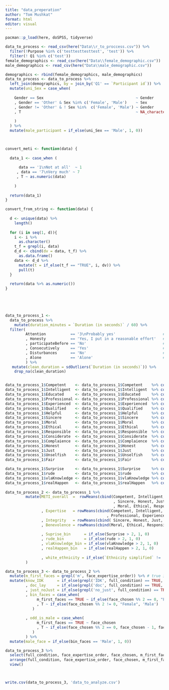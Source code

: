 ```yaml
---
title: "data_preperation"
author: "Tom Mushkat"
format: html
editor: visual
---
```




```r

pacman::p_load(here, doSPSS, tidyverse)

data_to_process <- read_csv(here("Data\\r_to_proccess.csv")) %>% 
  filter(!Purpose %in% c('testtesttesttest', 'test')) %>% 
  filter(! Q1 %in% c('test'))
female_demographics <- read_csv(here("Data\\female_demographic.csv"))
male_demographics <- read_csv(here("Data\\male_demographic.csv"))

demographics <- rbind(female_demographics, male_demographics)
data_to_process <- data_to_process %>% 
  left_join(demographics, by = join_by('Q1' == `Participant id`)) %>% 
  mutate(uni_Sex = case_when(
    
    Gender == Sex                                         ~ Gender
    , Gender == 'Other' & Sex %in% c('Female', 'Male')    ~ Sex
    , Gender != 'Other' & ! Sex %in%  c('Female', 'Male') ~ Gender
    , T                                                   ~ NA_character_
    
    )
  ) %>% 
  mutate(male_participant = if_else(uni_Sex == 'Male', 1, 0))

     

```

```r
convert_meti <- function(data) {
  
  data_1 <- case_when (
    
      data == '1\nNot at all'  ~ 1
     , data == '7\nVery much' ~ 7
     , T ~ as.numeric(data)
    
    )
  
  return(data_1)
}

convert_from_string <- function(data) {
  
  d <- unique(data) %>%
    length()
  
  for (i in seq(1, d)){
    i <- i %>% 
      as.character()
    t_f = grepl(i, data)
    d_d <- cbind(dv = data, t_f) %>% 
      as.data.frame()
    data <- d_d %>%
      mutate(t = if_else(t_f == "TRUE", i, dv)) %>%
      pull(t)
  }
  
  return(data %>% as.numeric())
}
  




data_to_process_1 <- 
  data_to_process %>% 
    mutate(duration_minutes = `Duration (in seconds)` / 60) %>% 
  filter(
         Attention           == '3\nProbably yes'                     # 1
         , Honesty           == 'Yes, I put in a reasonable effort'   # 14
         , participateBefore == 'No'                                  # 3
         , Consecutively     == 'Yes'                                 # 7
         , Disturbances      == 'No'                                  # 6
         , Alone             == 'Alone'                               # 1
         ) %>% 
   mutate(clean_duration = sdOutliers(`Duration (in seconds)`)) %>%       # 11
    drop_na(clean_duration)


data_to_process_1$Competent    <- data_to_process_1$Competent    %>% convert_from_string()
data_to_process_1$Intelligent  <- data_to_process_1$Intelligent  %>% convert_from_string()
data_to_process_1$Educated     <- data_to_process_1$Educated     %>% convert_from_string()
data_to_process_1$Professional <- data_to_process_1$Professional %>% convert_from_string()
data_to_process_1$Experienced  <- data_to_process_1$Experienced  %>% convert_from_string()
data_to_process_1$Qualified    <- data_to_process_1$Qualified    %>% convert_from_string()
data_to_process_1$Helpful      <- data_to_process_1$Helpful      %>% convert_from_string()
data_to_process_1$Sincere      <- data_to_process_1$Sincere      %>% convert_from_string()
data_to_process_1$Moral        <- data_to_process_1$Moral        %>% convert_from_string()
data_to_process_1$Ethical      <- data_to_process_1$Ethical      %>% convert_from_string()
data_to_process_1$Responsible  <- data_to_process_1$Responsible  %>% convert_from_string()
data_to_process_1$Considerate  <- data_to_process_1$Considerate  %>% convert_from_string()
data_to_process_1$Complaience  <- data_to_process_1$Complaience  %>% convert_from_string()
data_to_process_1$Honest       <- data_to_process_1$Honest       %>% convert_from_string()
data_to_process_1$Just         <- data_to_process_1$Just         %>% convert_from_string()
data_to_process_1$Unselfish    <- data_to_process_1$Unselfish    %>% convert_from_string()
data_to_process_1$Fair         <- data_to_process_1$Fair         %>% convert_from_string()

data_to_process_1$Surprise     <- data_to_process_1$Surprise     %>% convert_from_string()
data_to_process_1$rude         <- data_to_process_1$rude         %>% convert_from_string()
data_to_process_1$vlaKnowledge <- data_to_process_1$vlaKnowledge %>% convert_from_string()
data_to_process_1$realHappen   <- data_to_process_1$realHappen   %>% convert_from_string()
 
data_to_process_2 <- data_to_process_1 %>% 
         mutate(METI_overall  =  rowMeans(cbind(Competent, Intelligent, Educated, Professional, Experienced, Qualified
                                                , Sincere, Honest, Just, Fair
                                                , Moral, Ethical, Responsible, Considerate))
                , Expertise   = rowMeans(cbind(Competent, Intelligent, Educated
                                             , Professional, Experienced, Qualified))
                , Integrity   = rowMeans(cbind( Sincere, Honest, Just, Fair))
                , Benevolence = rowMeans(cbind(Moral, Ethical, Responsible, Considerate))
                
                , Suprise_bin      = if_else(Surprise > 2, 1, 0)
                , rude_bin         = if_else(rude > 2, 1, 0)
                , vlaKnowledge_bin = if_else(vlaKnowledge > 2, 1, 0)
                , realHappen_bin   = if_else(realHappen > 2, 1, 0)
                
                , white_ethnicity = if_else(`Ethnicity simplified` != 'White' | is.na(`Ethnicity simplified`), 0, 1)
         )

data_to_process_3 <- data_to_process_2 %>% 
  mutate(m_first_faces = grepl('m', face_expertise_order)) %>% # true is male first
  mutate(know_IDK      = if_else(grepl('IDK', full_condition) == TRUE, 'IDK', 'Know')
         , doc_lay     = if_else(grepl('doc', full_condition) == TRUE, 'doc', 'layperson')
         , just_noJust = if_else(grepl('no_just', full_condition) == TRUE, 'no_just', 'just')
         , bin_faces = case_when(
              m_first_faces == TRUE ~ if_else(face_chosen %% 2 == 0, "Female", 'Male')
              , T ~ if_else(face_chosen %% 2 != 0, "Female", 'Male')
            )
         
         , odd_is_male = case_when(
              m_first_faces == TRUE ~ face_chosen
              , T ~ if_else(face_chosen %% 2 == 0, face_chosen - 1, face_chosen + 1)
            )
         ) %>% 
  mutate(male_face = if_else(bin_faces == 'Male', 1, 0))

data_to_process_3 %>% 
  select(full_condition, face_expertise_order, face_chosen, m_first_faces, bin_faces) %>% 
  arrange(full_condition, face_expertise_order, face_chosen, m_first_faces, bin_faces) %>% 
  view()



write.csv(data_to_process_3, 'data_to_analyze.csv')

```
